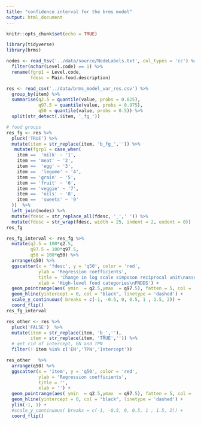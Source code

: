 ```yaml
---
title: "confidence interval for the brms model"
output: html_document
---
```


```r
knitr::opts_chunk$set(echo = TRUE)
```

```r
library(tidyverse)
library(brms)
```

```r
nodes <- read_tsv('../data/source/NodeLabels.txt', col_types = 'cc') %>% 
  filter(nchar(Level.code) == 1) %>% 
  rename(fgrp1 = Level.code, 
         fdesc = Main.food.description)
```

```r
res <- read_csv('../data/brms_model_var_res.csv') %>% 
  group_by(item) %>% 
  summarise(q2.5 = quantile(value, probs = 0.025),
            q97.5 = quantile(value, probs = 0.975),
            q50 = quantile(value, probs = 0.5)) %>% 
  split(str_detect(.$item, '_fg_'))
```
```r
# food groups
res_fg <- res %>% 
  pluck('TRUE') %>% 
  mutate(item = str_replace(item, 'b_fg_','')) %>% 
   mutate(fgrp1 = case_when(
    item ==  'milk' ~ '1',
    item == 'meat' ~ '2',
    item ==  'egg' ~ '3',
    item ==  'legume' ~ '4',
    item == 'grain' ~ '5',
    item == 'fruit' ~ '6',
    item == 'veggie' ~ '7',
    item ==  'oils' ~ '8', 
    item ==  'sweets' ~ '9'
  ))  %>% 
  left_join(nodes) %>% 
  mutate(fdesc = str_replace_all(fdesc, '_',' ')) %>% 
  mutate(fdesc = str_wrap(fdesc, width = 25, indent = 2, exdent = 0))
res_fg
```

 
```r
res_fg_interval <- res_fg %>%  
  mutate(q2.5 = 100*q2.5,
         q97.5 = 100*q97.5,
         q50 = 100*q50) %>% 
  arrange(q50) %>% 
  ggscatter(x = 'fdesc', y = 'q50', color = 'red',
            ylab = 'Regression coefficients',
            title = 'Change in log scale simposon reciprocal unit\nassociated with 100g food consumption',
            xlab = 'High-level food categories\nFNDDS') +
  geom_pointrange(aes( ymin  = q2.5,ymax  = q97.5), fatten = 5, col = 'red') +
  geom_hline(yintercept = 0, col = "black", linetype = 'dashed') +
  scale_y_continuous( breaks = c(-1, -0.5, 0, 0.5, 1 , 1.5, 2)) +
  coord_flip()
res_fg_interval
```
```r
res_other <- res %>% 
  pluck('FALSE')  %>% 
  mutate(item = str_replace(item, 'b_',''),
         item = str_replace(item, 'TRUE','')) %>% 
  # get rid of intercept, EN and TPN
  filter(! item %in% c('EN','TPN','Intercept'))

res_other   %>% 
  arrange(q50) %>% 
  ggscatter(x = 'item', y = 'q50', color = 'red',
            ylab = 'Regression coefficients',
            title = '',
            xlab = '') +
  geom_pointrange(aes( ymin  = q2.5,ymax  = q97.5), fatten = 5, col = 'red') +
  geom_hline(yintercept = 0, col = "black", linetype = 'dashed') +
  ylim(-1, 1) +
  #scale_y_continuous( breaks = c(-1, -0.5, 0, 0.5, 1 , 1.5, 2)) +
  coord_flip()  
```